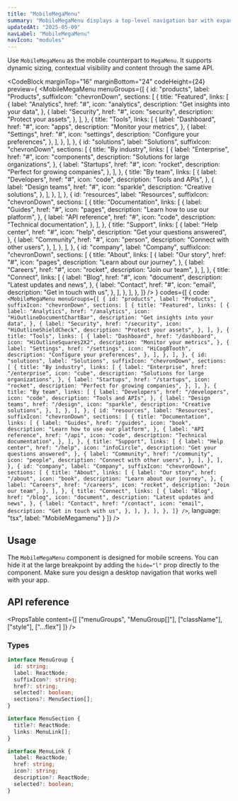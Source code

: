 ```yaml
---
title: "MobileMegaMenu"
summary: "MobileMegaMenu displays a top-level navigation bar with expandable dropdowns for organized access to grouped links. It supports dynamic sizing and contextual visibility."
updatedAt: "2025-05-09"
navLabel: "MobileMegaMenu"
navIcon: "modules"
---
```


Use `MobileMegaMenu` as the mobile counterpart to `MegaMenu`. It supports dynamic sizing, contextual visibility and content through the same API.

<CodeBlock
  marginTop="16"
  marginBottom="24"
  codeHeight={24}
  preview={
    <Row fillWidth minHeight={20} overflow="hidden">
    <MobileMegaMenu
      menuGroups={[
        {
      id: "products",
      label: "Products",
      suffixIcon: "chevronDown",
      sections: [
        {
          title: "Featured",
          links: [
            {
              label: "Analytics",
              href: "#",
              icon: "analytics",
              description: "Get insights into your data",
            },
            {
              label: "Security",
              href: "#",
              icon: "security",
              description: "Protect your assets",
            },
          ],
        },
        {
          title: "Tools",
          links: [
            {
              label: "Dashboard",
              href: "#",
              icon: "apps",
              description: "Monitor your metrics",
            },
            {
              label: "Settings",
              href: "#",
              icon: "settings",
              description: "Configure your preferences",
            },
          ],
        },
      ],
    },
    {
      id: "solutions",
      label: "Solutions",
      suffixIcon: "chevronDown",
      sections: [
        {
          title: "By industry",
          links: [
            {
              label: "Enterprise",
              href: "#",
              icon: "components",
              description: "Solutions for large organizations",
            },
            {
              label: "Startups",
              href: "#",
              icon: "rocket",
              description: "Perfect for growing companies",
            },
          ],
        },
        {
          title: "By team",
          links: [
            {
              label: "Developers",
              href: "#",
              icon: "code",
              description: "Tools and APIs",
            },
            {
              label: "Design teams",
              href: "#",
              icon: "sparkle",
              description: "Creative solutions",
            },
          ],
        },
      ],
    },
    {
      id: "resources",
      label: "Resources",
      suffixIcon: "chevronDown",
      sections: [
        {
          title: "Documentation",
          links: [
            {
              label: "Guides",
              href: "#",
              icon: "pages",
              description: "Learn how to use our platform",
            },
            {
              label: "API reference",
              href: "#",
              icon: "code",
              description: "Technical documentation",
            },
          ],
        },
        {
          title: "Support",
          links: [
            {
              label: "Help center",
              href: "#",
              icon: "help",
              description: "Get your questions answered",
            },
            {
              label: "Community",
              href: "#",
              icon: "person",
              description: "Connect with other users",
            },
          ],
        },
      ],
    },
    {
      id: "company",
      label: "Company",
      suffixIcon: "chevronDown",
      sections: [
        {
          title: "About",
          links: [
            {
              label: "Our story",
              href: "#",
              icon: "pages",
              description: "Learn about our journey",
            },
            {
              label: "Careers",
              href: "#",
              icon: "rocket",
              description: "Join our team",
            },
          ],
        },
        {
          title: "Connect",
          links: [
            {
              label: "Blog",
              href: "#",
              icon: "document",
              description: "Latest updates and news",
            },
            {
              label: "Contact",
              href: "#",
              icon: "email",
              description: "Get in touch with us",
            },
          ],
        },
      ],
    },
      ]}
    />
  </Row>
  }
  codes={[
    {
      code:
`<MobileMegaMenu
    menuGroups={[
      {
        id: "products",
        label: "Products",
        suffixIcon: "chevronDown",
        sections: [
          {
            title: "Featured",
            links: [
              {
                label: "Analytics",
                href: "/analytics",
                icon: "HiOutlineDocumentChartBar",
                description: "Get insights into your data",
              },
              {
                label: "Security",
                href: "/security",
                icon: "HiOutlineShieldCheck",
                description: "Protect your assets",
              },
            ],
          },
          {
            title: "Tools",
            links: [
              {
                label: "Dashboard",
                href: "/dashboard",
                icon: "HiOutlineSquares2X2",
                description: "Monitor your metrics",
              },
              {
                label: "Settings",
                href: "/settings",
                icon: "HiCog8Tooth",
                description: "Configure your preferences",
              },
            ],
          },
        ],
      },
      {
        id: "solutions",
        label: "Solutions",
        suffixIcon: "chevronDown",
        sections: [
          {
            title: "By industry",
            links: [
              {
                label: "Enterprise",
                href: "/enterprise",
                icon: "cube",
                description: "Solutions for large organizations",
              },
              {
                label: "Startups",
                href: "/startups",
                icon: "rocket",
                description: "Perfect for growing companies",
              },
            ],
          },
          {
            title: "By team",
            links: [
              {
                label: "Developers",
                href: "/developers",
                icon: "code",
                description: "Tools and APIs",
              },
              {
                label: "Design teams",
                href: "/design",
                icon: "sparkle",
                description: "Creative solutions",
              },
            ],
          },
        ],
      },
      {
        id: "resources",
        label: "Resources",
        suffixIcon: "chevronDown",
        sections: [
          {
            title: "Documentation",
            links: [
              {
                label: "Guides",
                href: "/guides",
                icon: "book",
                description: "Learn how to use our platform",
              },
              {
                label: "API reference",
                href: "/api",
                icon: "code",
                description: "Technical documentation",
              },
            ],
          },
          {
            title: "Support",
            links: [
              {
                label: "Help center",
                href: "/help",
                icon: "infoCircle",
                description: "Get your questions answered",
              },
              {
                label: "Community",
                href: "/community",
                icon: "people",
                description: "Connect with other users",
              },
            ],
          },
        ],
      },
      {
        id: "company",
        label: "Company",
        suffixIcon: "chevronDown",
        sections: [
          {
            title: "About",
            links: [
              {
                label: "Our story",
                href: "/about",
                icon: "book",
                description: "Learn about our journey",
              },
              {
                label: "Careers",
                href: "/careers",
                icon: "rocket",
                description: "Join our team",
              },
            ],
          },
          {
            title: "Connect",
            links: [
              {
                label: "Blog",
                href: "/blog",
                icon: "document",
                description: "Latest updates and news",
              },
              {
                label: "Contact",
                href: "/contact",
                icon: "email",
                description: "Get in touch with us",
              },
            ],
          },
        ],
      },
    ]}
/>`,
      language: "tsx",
      label: "MobileMegamenu"
    }
  ]}
/>

## Usage

The `MobileMegaMenu` component is designed for mobile screens. You can hide it at the large breakpoint by adding the `hide="l"` prop directly to the component. Make sure you design a desktop navigation that works well with your app.

## API reference

<PropsTable
  content={[
    ["menuGroups", "MenuGroup[]"],
    ["className"],
    ["style"],
    ["...flex"]
  ]}
/>

### Types

```ts
interface MenuGroup {
  id: string;
  label: ReactNode;
  suffixIcon?: string;
  href?: string;
  selected?: boolean;
  sections?: MenuSection[];
}

interface MenuSection {
  title?: ReactNode;
  links: MenuLink[];
}

interface MenuLink {
  label: ReactNode;
  href: string;
  icon?: string;
  description?: ReactNode;
  selected?: boolean;
}
```
